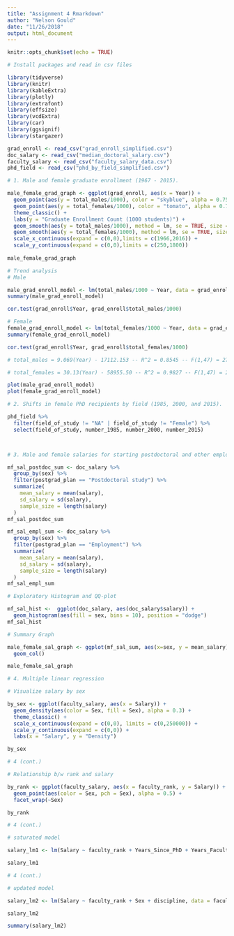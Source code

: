 ```yaml
---
title: "Assignment 4 Rmarkdown"
author: "Nelson Gould"
date: "11/26/2018"
output: html_document
---
```


```r
knitr::opts_chunk$set(echo = TRUE)
```

```r
# Install packages and read in csv files

library(tidyverse)
library(knitr)
library(kableExtra)
library(plotly)
library(extrafont)
library(effsize)
library(vcdExtra)
library(car)
library(ggsignif)
library(stargazer)

grad_enroll <- read_csv("grad_enroll_simplified.csv")
doc_salary <- read_csv("median_doctoral_salary.csv")
faculty_salary <- read_csv("faculty_salary_data.csv")
phd_field <- read_csv("phd_by_field_simplified.csv")

```


```r

# 1. Male and female graduate enrollment (1967 - 2015).

male_female_grad_graph <- ggplot(grad_enroll, aes(x = Year)) +
  geom_point(aes(y = total_males/1000), color = "skyblue", alpha = 0.75) +
  geom_point(aes(y = total_females/1000), color = "tomato", alpha = 0.75) +
  theme_classic() +
  labs(y = "Graduate Enrollment Count (1000 students)") +
  geom_smooth(aes(y = total_males/1000), method = lm, se = TRUE, size = 0.5, color = "skyblue", fill = "skyblue",alpha = 0.25) +
  geom_smooth(aes(y = total_females/1000), method = lm, se = TRUE, size = 0.5, color = "tomato", fill = "tomato",alpha = 0.25) +
  scale_x_continuous(expand = c(0,0),limits = c(1966,2016)) +
  scale_y_continuous(expand = c(0,0),limits = c(250,1800))
  
male_female_grad_graph

# Trend analysis
# Male

male_grad_enroll_model <- lm(total_males/1000 ~ Year, data = grad_enroll)
summary(male_grad_enroll_model)

cor.test(grad_enroll$Year, grad_enroll$total_males/1000)

# Female
female_grad_enroll_model <- lm(total_females/1000 ~ Year, data = grad_enroll)
summary(female_grad_enroll_model)

cor.test(grad_enroll$Year, grad_enroll$total_females/1000)

# total_males = 9.069(Year) - 17112.153 -- R^2 = 0.8545 -- F(1,47) = 276, p < 2.2x10^-16 -- R = 0.9243

# total_females = 30.13(Year) - 58955.50 -- R^2 = 0.9827 -- F(1,47) = 2669, p < 2.2x10^-16 -- R = 0.9913

plot(male_grad_enroll_model)
plot(female_grad_enroll_model)

```


```r

# 2. Shifts in female PhD recipients by field (1985, 2000, and 2015).

phd_field %>%
  filter(field_of_study != "NA" | field_of_study != "Female") %>%
  select(field_of_study, number_1985, number_2000, number_2015)




```



```r

# 3. Male and female salaries for starting postdoctoral and other employment positions (2015).

mf_sal_postdoc_sum <- doc_salary %>% 
  group_by(sex) %>% 
  filter(postgrad_plan == "Postdoctoral study") %>% 
  summarize(
    mean_salary = mean(salary),
    sd_salary = sd(salary),
    sample_size = length(salary)
  )
mf_sal_postdoc_sum

mf_sal_empl_sum <- doc_salary %>% 
  group_by(sex) %>% 
  filter(postgrad_plan == "Employment") %>% 
  summarize(
    mean_salary = mean(salary),
    sd_salary = sd(salary),
    sample_size = length(salary)
  )
mf_sal_empl_sum

# Exploratory Histogram and QQ-plot

mf_sal_hist <-  ggplot(doc_salary, aes(doc_salary$salary)) +
  geom_histogram(aes(fill = sex, bins = 10), position = "dodge")
mf_sal_hist

# Summary Graph

male_female_sal_graph <- ggplot(mf_sal_sum, aes(x=sex, y = mean_salary)) +
  geom_col()

male_female_sal_graph
```

```r

# 4. Multiple linear regression

# Visualize salary by sex

by_sex <- ggplot(faculty_salary, aes(x = Salary)) +
  geom_density(aes(color = Sex, fill = Sex), alpha = 0.3) +
  theme_classic() +
  scale_x_continuous(expand = c(0,0), limits = c(0,250000)) +
  scale_y_continuous(expand = c(0,0)) +
  labs(x = "Salary", y = "Density")

by_sex

```

```r
# 4 (cont.)

# Relationship b/w rank and salary

by_rank <- ggplot(faculty_salary, aes(x = faculty_rank, y = Salary)) +
  geom_point(aes(color = Sex, pch = Sex), alpha = 0.5) +
  facet_wrap(~Sex)

by_rank

```

```r
# 4 (cont.)

# saturated model

salary_lm1 <- lm(Salary ~ faculty_rank + Years_Since_PhD + Years_Faculty_Service + Sex + discipline, data = faculty_salary)

salary_lm1

```

```r
# 4 (cont.)

# updated model

salary_lm2 <- lm(Salary ~ faculty_rank + Sex + discipline, data = faculty_salary)

salary_lm2

summary(salary_lm2)

```

